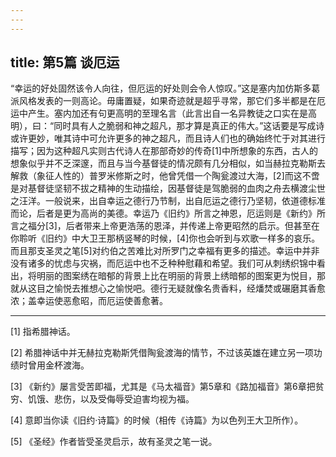 ```yaml
---
---
---
```

title: 第5篇 谈厄运
---




“幸运的好处固然该令人向往，但厄运的好处则会令人惊叹。”这是塞内加仿斯多葛派风格发表的一则高论。毋庸置疑，如果奇迹就是超乎寻常，那它们多半都是在厄运中产生。塞内加还有句更高明的至理名言（此言出自一名异教徒之口实在是高明），曰：“同时具有人之脆弱和神之超凡，那才算是真正的伟大。”这话要是写成诗或许更妙，唯其诗中可允许更多的神之超凡，而且诗人们也的确始终忙于对其进行描写；因为这种超凡实则古代诗人在那部奇妙的传奇[1]中所想象的东西，古人的想象似乎并不乏深邃，而且与当今基督徒的情况颇有几分相似，如当赫拉克勒斯去解救（象征人性的）普罗米修斯之时，他曾凭借一个陶瓮渡过大海，[2]而这不啻是对基督徒坚韧不拔之精神的生动描绘，因基督徒是驾脆弱的血肉之舟去横渡尘世之汪洋。一般说来，出自幸运之德行乃节制，出自厄运之德行乃坚韧，依道德标准而论，后者是更为高尚的美德。幸运乃《旧约》所言之神恩，厄运则是《新约》所言之福分[3]，后者带来上帝更浩荡的恩泽，并传递上帝更昭然的启示。但甚至在你聆听《旧约》中大卫王那柄竖琴的时候，[4]你也会听到与欢歌一样多的哀乐。而且那支圣灵之笔[5]对约伯之苦难比对所罗门之幸福有更多的描述。幸运中并非没有诸多的忧虑与灾祸，而厄运中也不乏种种慰藉和希望。我们可从刺绣织锦中看出，将明丽的图案绣在暗郁的背景上比在明丽的背景上绣暗郁的图案更为悦目，那就从这目之愉悦去推想心之愉悦吧。德行无疑就像名贵香料，经燔焚或碾磨其香愈浓；盖幸运使恶愈昭，而厄运使善愈著。



* * *



[1] 指希腊神话。

[2] 希腊神话中并无赫拉克勒斯凭借陶瓮渡海的情节，不过该英雄在建立另一项功绩时曾用金杯渡海。

[3] 《新约》屡言受苦即福，尤其是《马太福音》第5章和《路加福音》第6章把贫穷、饥饿、悲伤，以及受侮辱受迫害均视为福。

[4] 意即当你读《旧约·诗篇》的时候（相传《诗篇》为以色列王大卫所作）。

[5] 《圣经》作者皆受圣灵启示，故有圣灵之笔一说。